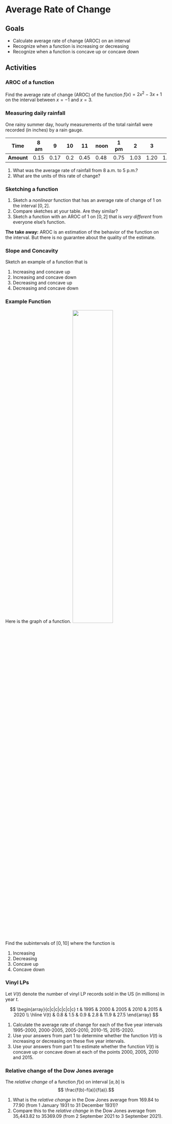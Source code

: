 # Average Rate of Change



## Goals

 - Calculate average rate of change (AROC) on an interval
 - Recognize when a function is increasing or decreasing
 - Recognize when a function is concave up or concave down
 


## Activities

### AROC of a function

Find the average rate of change (AROC) of the function $f(x) = 2x^2 -3x + 1$ on the interval between $x=-1$ and $x=3$. 

### Measuring daily rainfall
One rainy summer day, hourly measurements of the total rainfall were recorded (in inches) by a rain gauge. 

**Time**   | 8 am | 9 | 10 | 11 | noon | 1 pm | 2 | 3 | 4 | 5 pm
-------|-------|-------|-------|-------|-------|-------|-------|-------|-------|-------
**Amount** | 0.15 | 0.17 | 0.2 | 0.45 | 0.48 | 0.75 | 1.03 | 1.20 | 1.45 | 1.60

1. What was the average rate of rainfall from 8 a.m. to 5 p.m.? 
2. What are the units of this rate of change? 

### Sketching a function

1. Sketch a *nonlinear* function that has an average rate of change of 1 on the interval $[0,2]$.
2. Compare sketches at your table. Are they similar?
3. Sketch a function with an AROC of 1 on $[0,2]$ that is *very different* from everyone else's function.

**The take away:** AROC is an estimation of the behavior of the function on the interval. But there is no guarantee about the quality of the estimate.

### Slope and Concavity
Sketch an example of a function that is

1. Increasing and concave up
2. Increasing and concave down
3. Decreasing and concave up
4. Decreasing and concave down

### Example Function
Here is the graph of a function.
![](images/slope-concavity-example.png){width=50%}

Find the subintervals of $[0,10]$ where the function is

1. Increasing
2. Decreasing
3. Concave up
4. Concave down





<!-- y=\frac{-\left(x-1\right)\left(\frac{x}{3}-3\right)\left(x-7\right)\left(x-2\right)}{8}+5 -->


### Vinyl LPs

Let $V(t)$ denote the number of vinyl LP records sold in the US (in millions) in year $t$.

$$
\begin{array}{c|c|c|c|c|c|c}
t & 1995 & 2000 & 2005 & 2010 & 2015 & 2020 \\
\hline
V(t) & 0.8 & 1.5 & 0.9 & 2.8 & 11.9 & 27.5
\end{array}
$$

1. Calculate the average rate of change for each of the five year intervals 1995-2000, 2000-2005, 2005-2010, 2010-15, 2015-2020.
2. Use your answers from part 1 to determine whether the function $V(t)$ is increasing or decreasing on these five year intervals.
3. Use your answers from part 1 to estimate whether the function $V(t)$ is concave up or concave down at each of the points 2000, 2005, 2010  and 2015.

### Relative change of the Dow Jones average 
The *relative change* of a function $f(x)$ on interval $[a,b]$ is
$$ \frac{f(b)-f(a)}{f(a)}.$$

1. What is the *relative change* in the Dow Jones average from 169.84 to 77.90 (from 1 January 1931 to 31 December 1931)? 
2. Compare this to the *relative change* in the Dow Jones average from 35,443.82 to 35369.09 (from 2 September 2021 to 3 September 2021).


<!--
## Solutions

### AROC of a function

$$
\frac{f(3)-f(-1)}{3- (-1)} = \frac{10-6}{3+1} = \frac{4}{4}=1
$$

### Measuring daily rainfall

1. The rate of change is 
$$\frac{1.60 - 0.15}{9} = \frac{1.45}{9} = 0.16$$
2. The units are inches per hour.

### Sketching a function

Here are three very different functions that all have an average rate of change of 1 on the interval $[0,2]$. 

**The take away:** AROC is an estimation of the behavior of the function on the interval. But there is no guarantee about the quality of the estimate.


![](images/three-graphs.png){width=50%}





### Slope and Concavity

![](images/inc-dec-cu-cd.png){width=50%}

### Example Function
1. Increasing on $(-\infty,1.5)$ and $(4.6,8.1)$ 
2. Decreasing on $(1.5,4.6)$ and $(8.1,\infty)$ 
3. Concave up on $(3,6.5)$ 
4. Concave down on $(-\infty,3)$ and $(6.5,\infty)$ 





### Vinyl LPs


1. Here are the AROC for the intervals:
$$
\begin{array}{c|c|c|c|c|c|c}
\mbox{interval} & 1995-2000 & 2000-2005 & 2005-2010 & 2010-2015 & 2015-2020 \\
\hline
\mbox{AROC} & 0.14 & -0.12 & 0.38& 1.82 & 3.12 & 
\end{array}
$$


2. The function appears to be decreasing on $2000-2005$ and increasing on the other intervals.
3. The function appears to concave down at 2000 because the slope "gets more negative" at this point. It appears to be concave up at the other points because the slope "gets more positive." 


### Relative change of the Dow Jones average 

1. The relative change is
$$ \frac{77.90-169.84}{169.84}=-0.541,$$
2. The relative change is 
$$\frac{35369.09-35443.82}{35443.82}=-0.002.$$
-->

